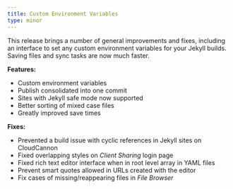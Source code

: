 ```yaml
---
title: Custom Environment Variables
type: minor
---
```



This release brings a number of general improvements and fixes, including an interface to set any custom environment variables for your Jekyll builds. Saving files and sync tasks are now much faster.

**Features:**

* Custom environment variables
* Publish consolidated into one commit
* Sites with Jekyll safe mode now supported
* Better sorting of mixed case files
* Greatly improved save times

**Fixes:**

* Prevented a build issue with cyclic references in Jekyll sites on CloudCannon
* Fixed overlapping styles on *Client Sharing* login page
* Fixed rich text editor interface when in root level array in YAML files
* Prevent smart quotes allowed in URLs created with the editor
* Fix cases of missing/reappearing files in *File Browser*